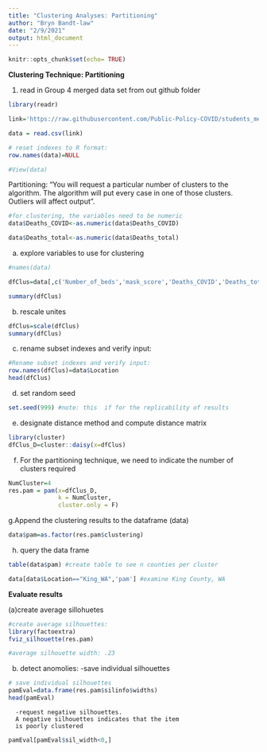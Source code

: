 ```yaml
---
title: "Clustering Analyses: Partitioning"
author: "Bryn Bandt-law"
date: "2/9/2021"
output: html_document
---
```


```r
knitr::opts_chunk$set(echo= TRUE)
```

**Clustering Technique: Partitioning**

(1) read in Group 4 merged data set from out github folder

```r
library(readr)

link='https://raw.githubusercontent.com/Public-Policy-COVID/students_merge/main/Merged_data.csv'

data = read.csv(link)

# reset indexes to R format:
row.names(data)=NULL

#View(data)
```

Partitioning: "You will request a particular number of clusters to the algorithm. The algorithm will put every case in one of those clusters. Outliers will affect output".

```r
#for clustering, the variables need to be numeric
data$Deaths_COVID<-as.numeric(data$Deaths_COVID)

data$Deaths_total<-as.numeric(data$Deaths_total)
```

a. explore variables to use for clustering
```r
#names(data)

dfClus=data[,c('Number_of_beds','mask_score','Deaths_COVID','Deaths_total','Number_of_hospitals', "black_total_pct","white_total_pct")]

summary(dfClus)
```

b. rescale unites
```r
dfClus=scale(dfClus)
summary(dfClus)
```
c. rename subset indexes and  verify input:
```r
#Rename subset indexes and verify input:
row.names(dfClus)=data$Location
head(dfClus)

```


d. set random seed
```r
set.seed(999) #note: this  if for the replicability of results

```

e. designate distance method and compute distance  matrix
```r

library(cluster)
dfClus_D=cluster::daisy(x=dfClus)

```

f. For the partitioning technique, we need to indicate the number of clusters required
```r
NumCluster=4
res.pam = pam(x=dfClus_D,
              k = NumCluster,
              cluster.only = F)
```

g.Append the  clustering results to the dataframe (data)
```r
data$pam=as.factor(res.pam$clustering)

```


h. query the data frame

```r
table(data$pam) #create table to see n counties per cluster 

data[data$Location=="King_WA",'pam'] #examine King County, WA

```


**Evaluate results**

(a)create average sillohuetes
```r
#create average silhouettes:
library(factoextra)
fviz_silhouette(res.pam)

#average silhouette width: .23
```

(b) detect anomolies:
      -save individual silhouettes
     
```r
# save individual silhouettes
pamEval=data.frame(res.pam$silinfo$widths)
head(pamEval)

```
      -request negative silhouettes.
      A negative silhouettes indicates that the item
      is poorly clustered 

```r
pamEval[pamEval$sil_width<0,]
```



